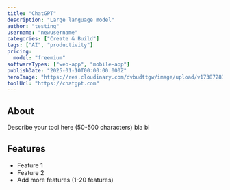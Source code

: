 ```yaml
---
title: "ChatGPT"
description: "Large language model"
author: "testing"
username: "newusername"
categories: ["Create & Build"]
tags: ["AI", "productivity"]
pricing:
  model: "freemium"
softwareTypes: ["web-app", "mobile-app"]
publishDate: "2025-01-10T00:00:00.000Z"
heroImage: "https://res.cloudinary.com/dvbudttgw/image/upload/v1738728144/uengqpj4mpfbbhzjjhgh.png"
toolUrl: "https://chatgpt.com"
---
```

## About
Describe your tool here (50-500 characters) bla bl

## Features
- Feature 1
- Feature 2
- Add more features (1-20 features)